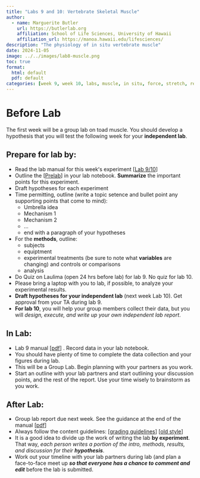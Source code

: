 ```yaml
---
title: "Labs 9 and 10: Vertebrate Skeletal Muscle"
author:
  - name: Marguerite Butler  
    url: https://butlerlab.org
    affiliation: School of Life Sciences, University of Hawaii
    affiliation_url: https://manoa.hawaii.edu/lifesciences/
description: "The physiology of in situ vertebrate muscle"
date: 2024-11-05
image: ../../images/lab8-muscle.png
toc: true
format: 
  html: default
  pdf: default
categories: [week 9, week 10, labs, muscle, in situ, force, stretch, recruitment, twitch, tetanus, temperature]
---
```


# Before Lab

The first week will be a group lab on toad muscle. You should develop a hypothesis that you will test the following week for your __independent lab__. 

:::{.callout-note}
# Prepare for lab by:
- Read the lab manual for this weekʻs experiment \[[Lab 9/10](Lab9-10-toad-muscle-protocol.pdf)\]   
- Outline the \[[Prelab](../../labs-misc/lab-notebook.qmd#sec-prelab)\] in your lab notebook. **Summarize** the important points for this experiment.
- Draft hypotheses for each experiment
- Time permitting, outline (write a topic setence and bullet point any supporting points that come to mind):
  + Umbrella idea
  + Mechanism 1
  + Mechanism 2 
  + ...
  + end with a paragraph of your hypotheses 
- For the __methods__, outline:
  + subjects
  + equiptment 
  + experimental treatments (be sure to note what __variables__ are changing) and controls or comparisons
  + analysis
- Do Quiz on Laulima (open 24 hrs before lab) for lab 9. No quiz for lab 10.
- Please bring a laptop with you to lab, if possible, to analyze your experimental results.
- __Draft hypotheses for your independent lab__ (next week Lab 10). Get approval from your TA during lab 9.
- __For lab 10__, you will help your group members collect their data, but you will _design, execute, and write up your own independent lab report_.  
:::


## In Lab: 

- Lab 9 manual \[[pdf](Lab9-10-toad-muscle-protocol.pdf)\] . Record data in your lab notebook. 
- You should have plenty of time to complete the data collection and your figures during lab.  
- This will be a Group Lab. Begin planning with your partners as you work. 
- Start an outline with your lab partners and start outlining your discussion points, and the rest of the report. Use your time wisely to brainstorm as you work.   

## After Lab: 

- Group lab report due next week. See the guidance at the end of the manual \[[pdf](Lab9-10-toad-muscle-protocol.pdf)\]  
- Always follow the content guidelines: \[[grading guidelines](../../labs-misc/handouts/Revised_Zool430L_lab_report_guidelines.pdf)\] \[[old style](../../labs-misc/handouts/Zool430lab_report_guidelines.pdf)\]
- It is a good idea to divide up the work of writing the lab __by experiment__. That way, _each person writes a portion of the intro, methods, results, and discussion for their __hypothesis___. 
- Work out your timeline with your lab partners during lab (and plan a face-to-face meet up ___so that everyone has a chance to comment and edit___ before the lab is submitted. 

